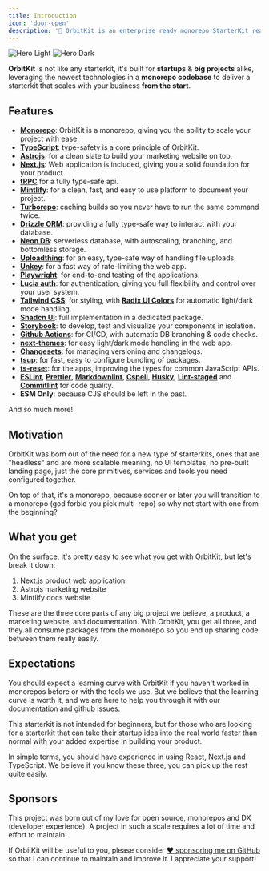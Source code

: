```yaml
---
title: Introduction
icon: 'door-open'
description: '🚀 OrbitKit is an enterprise ready monorepo StarterKit ready to be the foundation you build your next startup or big idea upon.'
---
```


<img
  className="block dark:hidden"
  src="/images/orbitkit-hero-light.svg"
  alt="Hero Light"
/>
<img
  className="hidden dark:block"
  src="/images/orbitkit-hero-dark.svg"
  alt="Hero Dark"
/>

**OrbitKit** is not like any starterkit, it's built for **startups** & **big projects** alike, leveraging the newest technologies in a **monorepo codebase** to deliver a starterkit that scales with your business **from the start**.

## Features

- [**Monorepo**](https://monorepo.tools/): OrbitKit is a monorepo, giving you the ability to scale your project with ease.
- [**TypeScript**](https://www.typescriptlang.org/): type-safety is a core principle of OrbitKit.
- [**Astrojs**](https://astro.build): for a clean slate to build your marketing website on top.
- [**Next.js**](https://nextjs.org): Web application is included, giving you a solid foundation for your product.
- [**tRPC**](https://trpc.io) for a fully type-safe api.
- [**Mintlify**](https://mintlify.com): for a clean, fast, and easy to use platform to document your project.
- [**Turborepo**](https://turbo.build/repo): caching builds so you never have to run the same command twice.
- [**Drizzle ORM**](https://orm.drizzle.team): providing a fully type-safe way to interact with your database.
- [**Neon DB**](https://neon.tech): serverless database, with autoscaling, branching, and bottomless storage.
- [**Uploadthing**](https://uploadthing.com/): for an easy, type-safe way of handling file uploads.
- [**Unkey**](https://unkey.dev): for a fast way of rate-limiting the web app.
- [**Playwright**](https://playwright.dev): for end-to-end testing of the applications.
- [**Lucia auth**](https://lucia-auth.com): for authentication, giving you full flexibility and control over your user system.
- [**Tailwind CSS**](https://tailwindcss.com): for styling, with [**Radix UI Colors**](https://www.radix-ui.com/colors) for automatic light/dark mode handling.
- [**Shadcn UI**](https://ui.shadcn.com): full implementation in a dedicated package.
- [**Storybook**](https://storybook.js.org): to develop, test and visualize your components in isolation.
- [**Github Actions**](https://github.com/features/actions): for CI/CD, with automatic DB branching & code checks.
- [**next-themes**](https://github.com/pacocoursey/next-themes): for easy light/dark mode handling in the web app.
- [**Changesets**](https://github.com/changesets/changesets): for managing versioning and changelogs.
- [**tsup**](https://github.com/egoist/tsup): for fast, easy to configure bundling of packages.
- [**ts-reset**](https://github.com/total-typescript/ts-reset): for the apps, improving the types for common JavaScript APIs.
- [**ESLint**](https://eslint.org/), [**Prettier**](https://prettier.io), [**Markdownlint**](https://github.com/DavidAnson/markdownlint), [**Cspell**](https://cspell.org), [**Husky**](https://github.com/typicode/husky), [**Lint-staged**](https://github.com/lint-staged/lint-staged) and [**Commitlint**](https://github.com/conventional-changelog/commitlint) for code quality.
- **ESM Only**: because CJS should be left in the past.

And so much more!

## Motivation

OrbitKit was born out of the need for a new type of starterkits, ones that are "headless" and are more scalable meaning, no UI templates, no pre-built landing page, just the core primitives, services and tools you need configured together.

On top of that, it's a monorepo, because sooner or later you will transition to a monorepo (god forbid you pick multi-repo) so why not start with one from the beginning?

## What you get

On the surface, it's pretty easy to see what you get with OrbitKit, but let's break it down:

1. Next.js product web application
2. Astrojs marketing website
3. Mintlify docs website

These are the three core parts of any big project we believe, a product, a marketing website, and documentation. With OrbitKit, you get all three, and they all consume packages from the monorepo so you end up sharing code between them really easily.

## Expectations

You should expect a learning curve with OrbitKit if you haven't worked in monorepos before or with the tools we use. But we believe that the learning curve is worth it, and we are here to help you through it with our documentation and github issues.

This starterkit is not intended for beginners, but for those who are looking for a starterkit that can take their startup idea into the real world faster than normal with your added expertise in building your product.

In simple terms, you should have experience in using React, Next.js and TypeScript. We believe if you know these three, you can pick up the rest quite easily.

## Sponsors

This project was born out of my love for open source, monorepos and DX (developer experience). A project in such a scale requires a lot of time and effort to maintain.

If OrbitKit will be useful to you, please consider [❤️ sponsoring me on GitHub](https://github.com/sponsors/ixahmedxi) so that I can continue to maintain and improve it. I appreciate your support!
